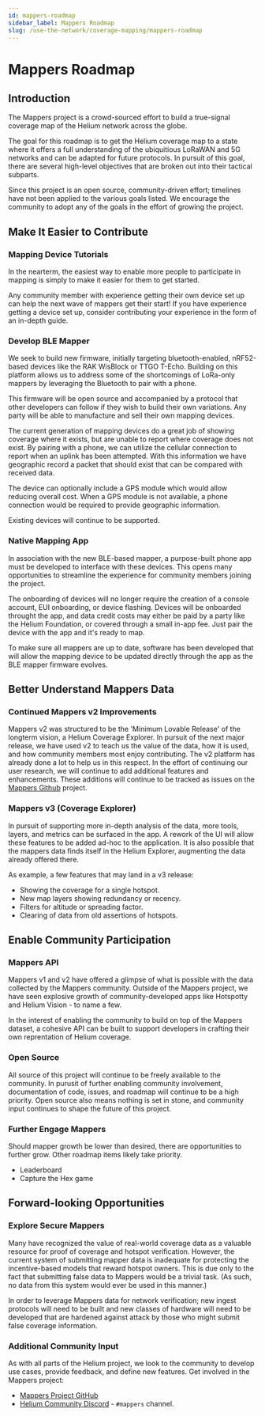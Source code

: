 ```yaml
---
id: mappers-roadmap
sidebar_label: Mappers Roadmap
slug: /use-the-network/coverage-mapping/mappers-roadmap
---
```


# Mappers Roadmap

## Introduction

The Mappers project is a crowd-sourced effort to build a true-signal coverage map of the Helium
network across the globe.

The goal for this roadmap is to get the Helium coverage map to a state where it offers a full
understanding of the ubiquitious LoRaWAN and 5G networks and can be adapted for future protocols. In
pursuit of this goal, there are several high-level objectives that are broken out into their
tactical subparts.

Since this project is an open source, community-driven effort; timelines have not been applied to
the various goals listed. We encourage the community to adopt any of the goals in the effort of
growing the project.

## Make It Easier to Contribute

### Mapping Device Tutorials

In the nearterm, the easiest way to enable more people to participate in mapping is simply to make
it easier for them to get started.

Any community member with experience getting their own device set up can help the next wave of
mappers get their start! If you have experience getting a device set up, consider contributing your
experience in the form of an in-depth guide.

### Develop BLE Mapper

We seek to build new firmware, initially targeting bluetooth-enabled, nRF52-based devices like the
RAK WisBlock or TTGO T-Echo. Building on this platform allows us to address some of the shortcomings
of LoRa-only mappers by leveraging the Bluetooth to pair with a phone.

This firmware will be open source and accompanied by a protocol that other developers can follow if
they wish to build their own variations. Any party will be able to manufacture and sell their own
mapping devices.

The current generation of mapping devices do a great job of showing coverage where it exists, but
are unable to report where coverage does not exist. By pairing with a phone, we can utilize the
cellular connection to report when an uplink has been attempted. With this information we have
geographic record a packet that should exist that can be compared with received data.

The device can optionally include a GPS module which would allow reducing overall cost. When a GPS
module is not available, a phone connection would be required to provide geographic information.

Existing devices will continue to be supported.

### Native Mapping App

In association with the new BLE-based mapper, a purpose-built phone app must be developed to
interface with these devices. This opens many opportunities to streamline the experience for
community members joining the project.

The onboarding of devices will no longer require the creation of a console account, EUI onboarding,
or device flashing. Devices will be onboarded throught the app, and data credit costs may either be
paid by a party like the Helium Foundation, or covered through a small in-app fee. Just pair the
device with the app and it's ready to map.

To make sure all mappers are up to date, software has been developed that will allow the mapping
device to be updated directly through the app as the BLE mapper firmware evolves.

## Better Understand Mappers Data

### Continued Mappers v2 Improvements

Mappers v2 was structured to be the 'Minimum Lovable Release' of the longterm vision, a Helium
Coverage Explorer. In pursuit of the next major release, we have used v2 to teach us the value of
the data, how it is used, and how community members most enjoy contributing. The v2 platform has
already done a lot to help us in this respect. In the effort of continuing our user research, we
will continue to add additional features and enhancements. These additions will continue to be
tracked as issues on the [Mappers Github](https://github.com/helium/mappers/issues) project.

### Mappers v3 (Coverage Explorer)

In pursuit of supporting more in-depth analysis of the data, more tools, layers, and metrics can be
surfaced in the app. A rework of the UI will allow these features to be added ad-hoc to the
application. It is also possible that the mappers data finds itself in the Helium Explorer,
augmenting the data already offered there.

As example, a few features that may land in a v3 release:

- Showing the coverage for a single hotspot.
- New map layers showing redundancy or recency.
- Filters for altitude or spreading factor.
- Clearing of data from old assertions of hotspots.

## Enable Community Participation

### Mappers API

Mappers v1 and v2 have offered a glimpse of what is possible with the data collected by the Mappers
community. Outside of the Mappers project, we have seen explosive growth of community-developed apps
like Hotspotty and Helium Vision - to name a few.

In the interest of enabling the community to build on top of the Mappers dataset, a cohesive API can
be built to support developers in crafting their own reprentation of Helium coverage.

### Open Source

All source of this project will continue to be freely available to the community. In purusit of
further enabling community involvement, documentation of code, issues, and roadmap will continue to
be a high priority. Open source also means nothing is set in stone, and community input continues to
shape the future of this project.

### Further Engage Mappers

Should mapper growth be lower than desired, there are opportunities to further grow. Other roadmap
items likely take priority.

- Leaderboard
- Capture the Hex game

## Forward-looking Opportunities

### Explore Secure Mappers

Many have recognized the value of real-world coverage data as a valuable resource for proof of
coverage and hotspot verification. However, the current system of submitting mapper data is
inadequate for protecting the incentive-based models that reward hotspot owners. This is due only to
the fact that submitting false data to Mappers would be a trivial task. (As such, no data from this
system would ever be used in this manner.)

In order to leverage Mappers data for network verification; new ingest protocols will need to be
built and new classes of hardware will need to be developed that are hardened against attack by
those who might submit false coverage information.

### Additional Community Input

As with all parts of the Helium project, we look to the community to develop use cases, provide
feedback, and define new features. Get involved in the Mappers project:

- [Mappers Project GitHub](https://github.com/helium/mappers/)
- [Helium Community Discord](https://discord.gg/helium) - `#mappers` channel.
